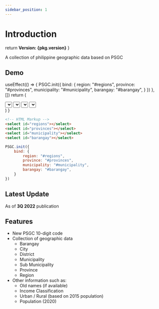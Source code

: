 ```yaml
---
sidebar_position: 1
---
```


# Introduction

  return <b>Version: {pkg.version}</b>
}

A collection of philippine geographic data based on PSGC

<LatestVersion />

## Demo

  useEffect(() => {
    PSGC.init({
        bind: {
            region: "#regions",
            province: "#provinces",
            municipality: "#municipality",
            barangay: "#barangay",
        }
    })
  }, [])
  return (
    <div className="mb-3">
      <select className="demo-select" id="regions"></select>
      <select className="demo-select" id="provinces"></select>
      <select className="demo-select" id="municipality"></select>
      <select className="demo-select" id="barangay"></select>
    </div>
  )
}

<HtmlSample/>


```html
<!-- HTML Markup -->
<select id="regions"></select>
<select id="provinces"></select>
<select id="municipality"></select>
<select id="barangay"></select>
```

```js
PSGC.init({
    bind: {
        region: "#regions",
        province: "#provinces",
        municipality: "#municipality",
        barangay: "#barangay",
    }
})
```

## Latest Update

As of **3Q 2022** publication

## Features

- New PSGC 10-digit code
- Collection of geographic data
  - Barangay
  - City
  - District
  - Municipality
  - Sub Municipality
  - Province
  - Region
- Other information such as:
  - Old names (if available)
  - Income Classification
  - Urban / Rural (based on 2015 population)
  - Population (2020)